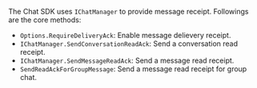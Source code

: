 <PlatformWrapper platform="unity">

The Chat SDK uses `IChatManager` to provide message receipt. Followings are the core methods:

- `Options.RequireDeliveryAck`: Enable message delievery receipt.
- `IChatManager.SendConversationReadAck`: Send a conversation read receipt.
- `IChatManager.SendMessageReadAck`: Send a message read receipt.
- `SendReadAckForGroupMessage`: Send a message read receipt for group chat.

</PlatformWrapper>